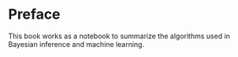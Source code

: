 # Preface

This book works as a notebook to summarize the algorithms used in Bayesian inference and machine learning.



\mainmatter
